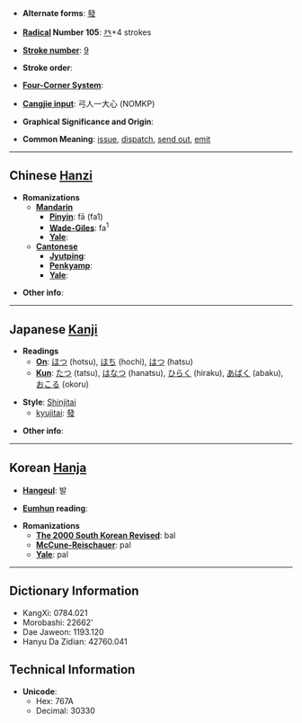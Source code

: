 * '''Alternate forms''': [[發]]

* '''[[Wiktionary:Chinese radical index| Radical]] Number 105''': [[Wiktionary:Chinese radical index 癶|癶]]+4 strokes

* '''[[Wiktionary:Chinese total strokes index|Stroke number]]''': [[Wiktionary:Chinese total strokes index 9|9]]

* '''Stroke order''': 

* '''[[Wiktionary:Chinese four corner index|Four-Corner System]]''': 

* '''[[Wiktionary:Chinese Cangjie index|Cangjie input]]''': 弓人一大心 (NOMKP)

* '''Graphical Significance and Origin''': 

* '''Common Meaning''': [[issue]], [[dispatch]], [[send out]], [[emit]]

----

== Chinese [[Hanzi]] ==

* '''Romanizations'''
** '''[[Mandarin]]'''
*** '''[[Pinyin]]''': fā (fa1)
*** '''[[Wade-Giles]]''': fa<sup>1</sup>
*** '''[[Yale]]''': 
** '''[[Cantonese]]'''
*** '''[[Jyutping]]''':
*** '''[[Penkyamp]]''': 
*** '''[[Yale]]''': 

* '''Other info''': 

----

== Japanese [[Kanji]] ==

* '''Readings'''
** '''[[On]]''': [[ほつ]] (hotsu), [[ほち]] (hochi), [[はつ]] (hatsu)
** '''[[Kun]]''': [[たつ]] (tatsu), [[はなつ]] (hanatsu), [[ひらく]] (hiraku), [[あばく]] (abaku), [[おこる]] (okoru)

* '''Style''': [[Shinjitai]]
** [[kyujitai]]: [[發]]

* '''Other info''':  

----

== Korean [[Hanja]] ==

* '''[[Hangeul]]''': 발

* '''[[Eumhun]] reading''': 

* '''Romanizations'''
** '''[[The 2000 South Korean Revised Romanization|The 2000 South Korean Revised]]''': bal
** '''[[McCune-Reischauer]]''': pal
** '''[[Yale]]''': pal

----

== Dictionary Information ==

* KangXi: 0784.021
* Morobashi: 22662'
* Dae Jaweon: 1193.120
* Hanyu Da Zidian: 42760.041

== Technical Information ==

* '''Unicode''':
** Hex: 767A
** Decimal: 30330